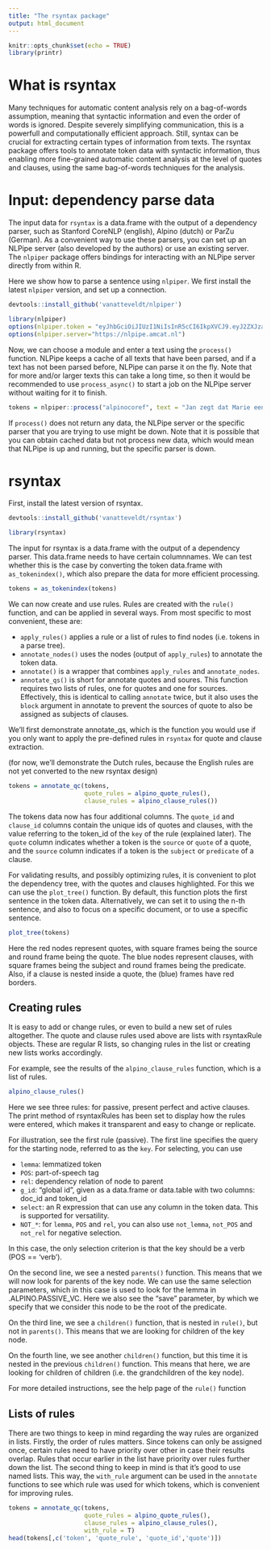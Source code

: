 ```yaml
---
title: "The rsyntax package"
output: html_document
---
```


```r
knitr::opts_chunk$set(echo = TRUE)
library(printr)
```


# What is rsyntax

Many techniques for automatic content analysis rely on a bag-of-words assumption, meaning that syntactic information and even the order of words is ignored.
Despite severely simplifying communication, this is a powerfull and computationally efficient approach. Still, syntax can be crucial for extracting certain types of information from texts. The rsyntax package offers tools to annotate token data with syntactic information, thus enabling more fine-grained automatic content analysis at the level of quotes and clauses, using the same bag-of-words techniques for the analysis. 

# Input: dependency parse data

The input data for `rsyntax` is a data.frame with the output of a dependency parser, such as Stanford CoreNLP (english), Alpino (dutch) or ParZu (German). 
As a convenient way to use these parsers, you can set up an NLPipe server (also developed by the authors) or use an existing server. The `nlpiper` package offers bindings for interacting with an NLPipe server directly from within R.

Here we show how to parse a sentence using `nlpiper`. We first install the latest `nlpiper` version, and set up a connection.

```r
devtools::install_github('vanatteveldt/nlpiper')
```
```r
library(nlpiper)
options(nlpiper.token = "eyJhbGciOiJIUzI1NiIsInR5cCI6IkpXVCJ9.eyJ2ZXJzaW9uIjoxLCJpYXQiOjE1MDE4NzgzMDF9.Zqjoo_NcUTWQu6bZce4q3FhQRcKEbwfkzi2w2-yqK2g")
options(nlpiper.server="https://nlpipe.amcat.nl")
```

Now, we can choose a module and enter a text using the `process()` function. NLPipe keeps a cache of all texts that have been parsed, and if a text has not been parsed before, NLPipe can parse it on the fly. Note that for more and/or larger texts this can take a long time, so then it would be recommended to use `process_async()` to start a job on the NLPipe server without waiting for it to finish.

```r
tokens = nlpiper::process("alpinocoref", text = "Jan zegt dat Marie een tas heeft gekocht", format = "csv")
```

If `process()` does not return any data, the NLPipe server or the specific parser that you are trying to use might be down. Note that it is possible that you can obtain cached data but not process new data, which would mean that NLPipe is up and running, but the specific parser is down.

# rsyntax

First, install the latest version of rsyntax.

```r
devtools::install_github('vanatteveldt/rsyntax')
```
```r
library(rsyntax)
```

The input for rsyntax is a data.frame with the output of a dependency parser.
This data.frame needs to have certain columnnames.
We can test whether this is the case by converting the token data.frame with `as_tokenindex()`, which also prepare the data for more efficient processing.


```r
tokens = as_tokenindex(tokens)
```

We can now create and use rules.
Rules are created with the `rule()` function, and can be applied in several ways. From most specific to most convenient, these are:

* `apply_rules()` applies a rule or a list of rules to find nodes (i.e. tokens in a parse tree).
* `annotate_nodes()` uses the nodes (output of `apply_rules`) to annotate the token data.
* `annotate()` is a wrapper that combines `apply_rules` and `annotate_nodes`. 
* `annotate_qs()` is short for annotate quotes and soures. This function requires two lists of rules, one for quotes and one for sources. Effectively, this is identical to calling `annotate` twice, but it also uses the `block` argument in annotate to prevent the sources of quote to also be assigned as subjects of clauses. 

We'll first demonstrate annotate_qs, which is the function you would use if you only want to apply the pre-defined rules in `rsyntax` for quote and clause extraction.

(for now, we'll demonstrate the Dutch rules, because the English rules are not yet converted to the new rsyntax design)

```r
tokens = annotate_qc(tokens, 
                     quote_rules = alpino_quote_rules(),
                     clause_rules = alpino_clause_rules())
```

The tokens data now has four additional columns.
The `quote_id` and `clause_id` columns contain the unique ids of quotes and clauses, with the value referring to the token_id of the `key` of the rule (explained later).
The `quote` column indicates whether a token is the `source` or `quote` of a quote, and the `source` column indicates if a token is the `subject` or `predicate` of a clause. 

For validating results, and possibly optimizing rules, it is convenient to plot the dependency tree, with the quotes and clauses highlighted. For this we can use the `plot_tree()` function. By default, this function plots the first sentence in the token data. Alternatively, we can set it to using the n-th sentence, and also to focus on a specific document, or to use a specific sentence.

```r
plot_tree(tokens)
```

Here the red nodes represent quotes, with square frames being the source and round frame being the quote.
The blue nodes represent clauses, with square frames being the subject and round frames being the predicate.
Also, if a clause is nested inside a quote, the (blue) frames have red borders.

## Creating rules

It is easy to add or change rules, or even to build a new set of rules altogether.
The quote and clause rules used above are lists with rsyntaxRule objects.
These are regular R lists, so changing rules in the list or creating new lists works accordingly.

For example, see the results of the `alpino_clause_rules` function, which is a list of rules.

```r
alpino_clause_rules()
```

Here we see three rules: for passive, present perfect and active clauses. 
The print method of rsyntaxRules has been set to display how the rules were entered, which makes it transparent and easy to change or replicate.

For illustration, see the first rule (passive).
The first line specifies the query for the starting node, referred to as the `key`.
For selecting, you can use 

* `lemma`: lemmatized token
* `POS`: part-of-speech tag
* `rel`: dependency relation of node to parent
* `g_id`: "global id", given as a data.frame or data.table with two columns: doc_id and token_id
* `select`: an R expression that can use any column in the token data. This is supported for versatility.
* `NOT_*`: for `lemma`, `POS` and `rel`, you can also use `not_lemma`, `not_POS` and `not_rel` for negative selection.

In this case, the only selection criterion is that the key should be a verb (POS == 'verb').

On the second line, we see a nested `parents()` function.
This means that we will now look for parents of the key node. 
We can use the same selection parameters, which in this case is used to look for the lemma in .ALPINO.PASSIVE_VC.
Here we also see the "save" parameter, by which we specify that we consider this node to be the root of the predicate.

On the third line, we see a `children()` function, that is nested in `rule()`, but not in `parents()`.
This means that we are looking for children of the key node.

On the fourth line, we see another `children()` function, but this time it is nested in the previous `children()` function. 
This means that here, we are looking for children of children (i.e. the grandchildren of the key node).

For more detailed instructions, see the help page of the `rule()` function

## Lists of rules

There are two things to keep in mind regarding the way rules are organized in lists.
Firstly, the order of rules matters. 
Since tokens can only be assigned once, certain rules need to have priority over other in case their results overlap.
Rules that occur earlier in the list have priority over rules further down the list.
The second thing to keep in mind is that it's good to use named lists.
This way, the `with_rule` argument can be used in the `annotate` functions to see which rule was used for which tokens, which is convenient for improving rules.

```r
tokens = annotate_qc(tokens, 
                     quote_rules = alpino_quote_rules(),
                     clause_rules = alpino_clause_rules(),
                     with_rule = T)
head(tokens[,c('token', 'quote_rule', 'quote_id','quote')])
```
